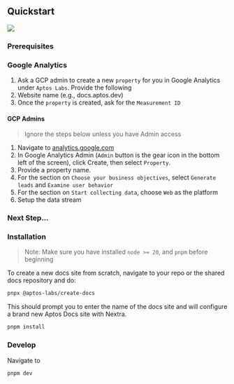 
## Quickstart

![](https://akns-images.eonline.com/eol_images/Entire_Site/201553/rs_500x210-150603125232-anigif_enhanced-buzz-11799-1403287509-4.gif?fit=around%7C500:210&output-quality=90&crop=500:210;center,top)

### Prerequisites

<Steps>

### Google Analytics

1. Ask a GCP admin to create a new `property` for you in Google Analytics under `Aptos Labs`. Provide the following
  1. Website name (e.g., docs.aptos.dev)
2. Once the `property` is created, ask for the `Measurement ID`

#### GCP Admins

> Ignore the steps below unless you have Admin access

1. Navigate to [analytics.google.com](analytics.google.com)
2. In Google Analytics Admin (`Admin` button is the gear icon in the bottom left of the screen), click Create, then select `Property`.
3. Provide a property name.
4. For the section on `Choose your business objectives`, select `Generate leads` and `Examine user behavior`
5. For the section on `Start collecting data`, choose `Web` as the platform
6. Setup the data stream


### Next Step...

</Steps>

### Installation

> Note: Make sure you have installed `node >= 20`, and `pnpm` before beginning

To create a new docs site from scratch, navigate to your repo or the shared docs repository and do:

```sh filename="Terminal"
pnpx @aptos-labs/create-docs
```

This should prompt you to enter the name of the docs site and will configure a brand new Aptos Docs site with Nextra.

```sh filename="Terminal"
pnpm install
```

### Develop

Navigate to 

```sh filename="Terminal"
pnpm dev
```

